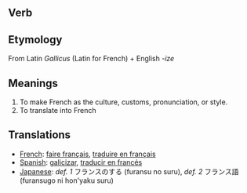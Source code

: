 == Verb ==

== Etymology ==
From Latin ''Gallicus'' (Latin for French) + English ''-ize''

== Meanings ==

# To make French as the culture, customs, pronunciation, or style.
# To translate into French

== Translations ==

*[[French]]: [[faire français]], [[traduire en français]]
*[[Spanish]]: [[galicizar]], [[traducir en francés]]
*[[Japanese]]: ''def. 1'' フランスのする (furansu no suru), ''def. 2'' フランス語(furansugo ni hon'yaku suru)